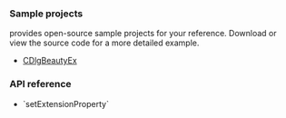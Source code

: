 <PlatformWrapper platform="windows">

### Sample projects

<Vg k="COMPANY" /> provides open-source sample projects for your reference. Download or view the source code for a more detailed example.

* [CDlgBeautyEx](https://github.com/AgoraIO/API-Examples/tree/main/windows/APIExample/APIExample/Advanced/Beauty/CDlgBeautyEx.h)

### API reference

- <Link to="{{Global.API_REF_CPP_ROOT}}/class_irtcengine.html#api_irtcengine_setextensionproperty">`setExtensionProperty`</Link>

</PlatformWrapper>